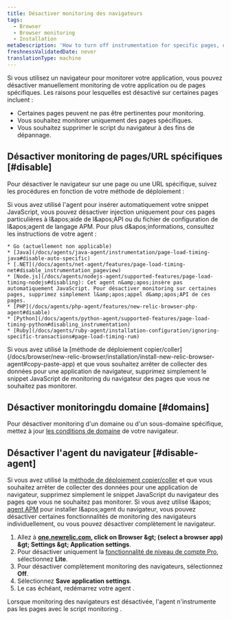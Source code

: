 ```yaml
---
title: Désactiver monitoring des navigateurs
tags:
  - Browser
  - Browser monitoring
  - Installation
metaDescription: 'How to turn off instrumentation for specific pages, or disable the browser agent completely.'
freshnessValidatedDate: never
translationType: machine
---
```


Si vous utilisez un navigateur pour monitorer votre application, vous pouvez désactiver manuellement monitoring de votre application ou de pages spécifiques. Les raisons pour lesquelles <InlinePopover type="browser" />est désactivé sur certaines pages incluent :

* Certaines pages peuvent ne pas être pertinentes pour monitoring.
* Vous souhaitez monitorer uniquement des pages spécifiques.
* Vous souhaitez supprimer le script du navigateur à des fins de dépannage.

## Désactiver monitoring de pages/URL spécifiques [#disable]

Pour désactiver le navigateur sur une page ou une URL spécifique, suivez les procédures en fonction de votre méthode de déploiement :

<CollapserGroup>
  <Collapser id="agent" title="déployé avec l'agent APM sélectionné">
    Si vous avez utilisé l&apos;agent <InlinePopover type="apm" />pour insérer automatiquement votre snippet JavaScript, vous pouvez désactiver injection uniquement pour ces pages particulières à l&amp;apos;aide de l&amp;apos;API ou du fichier de configuration de l&amp;apos;agent de langage APM. Pour plus d&amp;apos;informations, consultez les instructions de votre agent :

    * Go (actuellement non applicable)
    * [Java](/docs/agents/java-agent/instrumentation/page-load-timing-java#disable-auto-specific)
    * [.NET](/docs/agents/net-agent/features/page-load-timing-net#disable_instrumentation_pageview)
    * [Node.js](/docs/agents/nodejs-agent/supported-features/page-load-timing-nodejs#disabling): Cet agent n&amp;apos;insère pas automatiquement JavaScript. Pour désactiver monitoring sur certaines pages, supprimez simplement l&amp;apos;appel d&amp;apos;API de ces pages.
    * [PHP](/docs/agents/php-agent/features/new-relic-browser-php-agent#disable)
    * [Python](/docs/agents/python-agent/supported-features/page-load-timing-python#disabling_instrumentation)
    * [Ruby](/docs/agents/ruby-agent/installation-configuration/ignoring-specific-transactions#page-load-timing-rum)
  </Collapser>

  <Collapser id="copy-paste" title="déployer avec la méthode copier/coller">
    Si vous avez utilisé la [méthode de déploiement copier/coller](/docs/browser/new-relic-browser/installation/install-new-relic-browser-agent#copy-paste-app) et que vous souhaitez arrêter de collecter des données pour une application de navigateur, supprimez simplement le snippet JavaScript de monitoring du navigateur des pages que vous ne souhaitez pas monitorer.
  </Collapser>
</CollapserGroup>

## Désactiver monitoringdu domaine [#domains]

Pour désactiver monitoring d&apos;un domaine ou d&apos;un sous-domaine spécifique, mettez à jour [les conditions de domaine](/docs/browser/new-relic-browser/configuration/monitor-or-block-specific-domains-subdomains) de votre navigateur.

## Désactiver l&apos;agent du navigateur [#disable-agent]

Si vous avez utilisé la [méthode de déploiement copier/coller](/docs/browser/new-relic-browser/installation/install-new-relic-browser-agent#copy-paste-app) et que vous souhaitez arrêter de collecter des données pour une application de navigateur, supprimez simplement le snippet JavaScript du navigateur des pages que vous ne souhaitez pas monitorer. Si vous avez utilisé l&amp;apos; [agent APM](/docs/browser/new-relic-browser/installation/install-new-relic-browser-agent#select-apm-app) pour installer l&amp;apos;agent du navigateur, vous pouvez désactiver certaines fonctionnalités de monitoring des navigateurs individuellement, ou vous pouvez désactiver complètement le navigateur.

1. Allez à <DNT>**[one.newrelic.com](https://one.newrelic.com/all-capabilities), click on Browser &amp;gt; (select a browser app) &amp;gt; Settings &amp;gt; Application settings**</DNT>.
2. Pour désactiver uniquement la [fonctionnalité de niveau de compte Pro](/docs/browser/new-relic-browser/getting-started/new-relic-browser), sélectionnez <DNT>**Lite**</DNT>.
3. Pour désactiver complètement monitoring des navigateurs, sélectionnez <DNT>**Off**</DNT>.
4. Sélectionnez <DNT>**Save application settings**</DNT>.
5. Le cas échéant, redémarrez votre agent <InlinePopover type="apm" />.

Lorsque monitoring des navigateurs est désactivée, l&apos;agent n&apos;instrumente pas les pages avec le script monitoring .